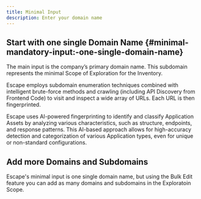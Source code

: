 ```yaml
---
title: Minimal Input
description: Enter your domain name
---
```


## Start with one single Domain Name {#minimal-mandatory-input:-one-single-domain-name}

The main input is the company’s primary domain name. This subdomain represents the minimal Scope of Exploration for the Inventory.

Escape employs subdomain enumeration techniques combined with intelligent brute-force methods and crawling (including API Discovery from Frontend Code) to visit and inspect a wide array of URLs. Each URL is then fingerprinted.

Escape uses AI-powered fingerprinting to identify and classify Application Assets by analyzing various characteristics, such as structure, endpoints, and response patterns. This AI-based approach allows for high-accuracy detection and categorization of various Application types, even for unique or non-standard configurations.


## Add more Domains and Subdomains

Escape's minimal input is one single domain name, but using the Bulk Edit feature you can add as many domains and subdomains in the Exploratoin Scope.
